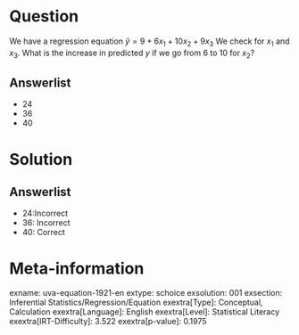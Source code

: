 Question
========

We have a regression equation $\hat{y} = 9 + 6x_{1} +
10x_{2} + 9x_{3}$ We check for *x*~1~ and *x*~3~. What is the increase in predicted *y* if we go from 6 to 10 for *x*~2~?

Answerlist
----------

* 24
* 36
* 40

Solution
========

Answerlist
----------

* 24:Incorrect
* 36: Incorrect
* 40: Correct

Meta-information
================
exname: uva-equation-1921-en
extype: schoice
exsolution: 001
exsection: Inferential Statistics/Regression/Equation
exextra[Type]: Conceptual, Calculation
exextra[Language]: English
exextra[Level]: Statistical Literacy
exextra[IRT-Difficulty]: 3.522
exextra[p-value]: 0.1975
